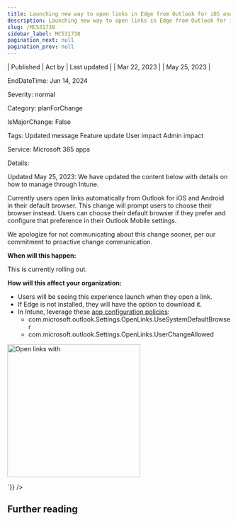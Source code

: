 ```yaml
---
title: Launching new way to open links in Edge from Outlook for iOS and Android
description: Launching new way to open links in Edge from Outlook for iOS and Android
slug: /MC531738
sidebar_label: MC531738
pagination_next: null
pagination_prev: null
---
```



| Published | Act by | Last updated |
| Mar 22, 2023 |  | May 25, 2023 |

EndDateTime: Jun 14, 2024

Severity: normal

Category: planForChange

IsMajorChange: False

Tags: Updated message Feature update User impact Admin impact

Service: Microsoft 365 apps

Details: 

<div dangerouslySetInnerHTML={{__html:`
<p style="">Updated May 25, 2023: We have updated the content below with details on how to manage through Intune.</p><p style="">Currently users open links automatically from Outlook for iOS and Android in their default browser. This change will prompt users to choose their browser instead. Users can choose their default browser if they prefer and configure that preference in their Outlook Mobile settings.</p><p style="">We apologize for not communicating about this change sooner, per our commitment to proactive change communication.&nbsp;</p><p style=""><b>When will this happen:</b></p><p>This is currently rolling out.</p><p><b>How will this affect your organization:</b></p><ul><li>Users will be seeing this experience launch when they open a link.</li><li>If Edge is not installed, they will have the option to download it.</li><li>In Intune, leverage these <a href="https://learn.microsoft.com/mem/intune/apps/app-configuration-policies-overview" target="_blank">app configuration policies</a>:<ul><li>com.microsoft.outlook.Settings.OpenLinks.UseSystemDefaultBrowser</li><li>com.microsoft.outlook.Settings.OpenLinks.UserChangeAllowed</li></ul></li></ul><p><img src="https://img-prod-cms-rt-microsoft-com.akamaized.net/cms/api/am/imageFileData/RW10sa8?ver=9627&quot;" width="300" height="" alt="Open links with"></p>
`}} />

## Further reading

